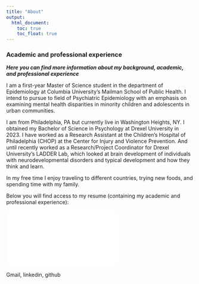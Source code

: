 ```yaml
---
title: "About"
output: 
  html_document:
    toc: true
    toc_float: true
---
```


### Academic and professional experience

***Here you can find more information about my background, academic, and professional experience***

I am a first-year Master of Science student in the department of Epidemiology at Columbia University's Mailman School of Public Health. I intend to pursue to field of Psychiatric Epidemiology with an emphasis on examining mental health disparities in minority children and adolescents in urban communities. 

I am from Philadelphia, PA but currently live in Washington Heights, NY. I obtained my Bachelor of Science in Psychology at Drexel University in 2023. I have worked as a Research Assistant at the Children's Hospital of Philadelphia (CHOP) at the Center for Injury and Violence Prevention. And until recently worked as a Research/Project Coordinator for Drexel University's LADDER Lab, which looked at brain development of individuals with neurodevelopmental disorders and typical development and how they think and learn. 

In my free time I enjoy traveling to different countries, trying new foods, and spending time with my family. 

Below you will find access to my resume (containing my academic and professional experience):

![](images/resume.pdf)




Gmail, linkedin, github
